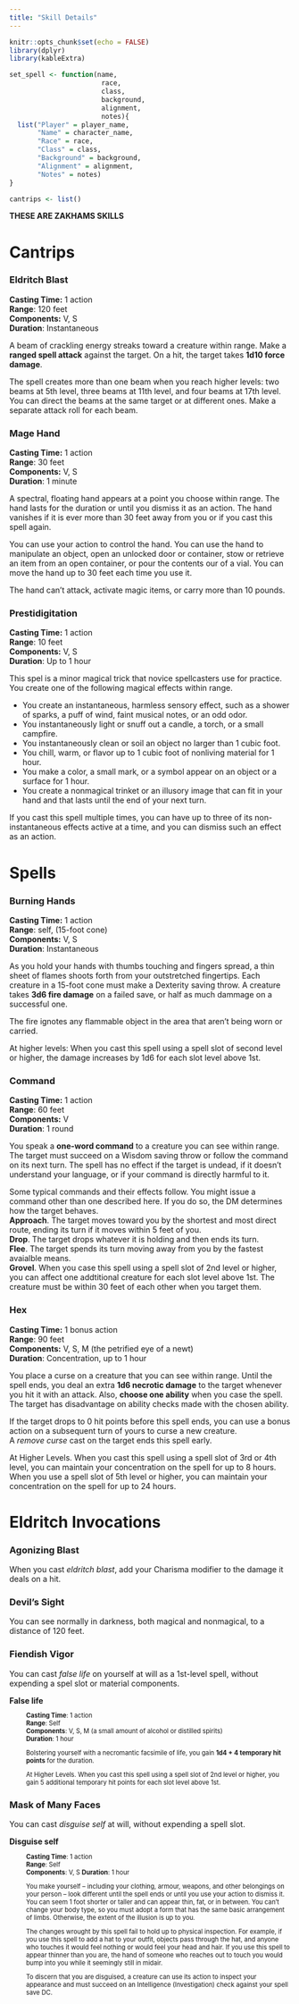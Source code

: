 ```yaml
---
title: "Skill Details"
---
```

  
  

```r
knitr::opts_chunk$set(echo = FALSE)
library(dplyr)
library(kableExtra)
```

```r
set_spell <- function(name,
                       race,
                       class,
                       background,
                       alignment,
                       notes){
  list("Player" = player_name,
       "Name" = character_name,
       "Race" = race,
       "Class" = class,
       "Background" = background,
       "Alignment" = alignment,
       "Notes" = notes)
}
```

```r

cantrips <- list()

```

**THESE ARE ZAKHAMS SKILLS**

# Cantrips

### Eldritch Blast
**Casting Time:** 1 action    
**Range**: 120 feet    
**Components:** V, S  
**Duration**: Instantaneous  

A beam of crackling energy streaks toward a creature within range. Make a **ranged spell attack** against the target. On a hit, the target takes **1d10 force damage**.  

The spell creates more than one beam when you reach higher levels: two beams at 5th level, three beams at 11th level, and four beams at 17th level. You can direct the beams at the same target or at different ones. Make a separate attack roll for each beam.

### Mage Hand
**Casting Time:** 1 action    
**Range**: 30 feet    
**Components:** V, S  
**Duration**: 1 minute  

A spectral, floating hand appears at a point you choose within range. The hand lasts for the duration or until you dismiss it as an action. The hand vanishes if it is ever more than 30 feet away from you or if you cast this spell again.  

You can use your action to control the hand. You can use the hand to manipulate an object, open an unlocked door or container, stow or retrieve an item from an open container, or pour the contents our of a vial. You can move the hand up to 30 feet each time you use it.  

The hand can't attack, activate magic items, or carry more than 10 pounds.

### Prestidigitation
**Casting Time:** 1 action    
**Range**: 10 feet    
**Components:** V, S  
**Duration**: Up to 1 hour  

This spel is a minor magical trick that novice spellcasters use for practice. You create one of the following magical effects within range.  

+ You create an instantaneous, harmless sensory effect, such as a shower of sparks, a puff of wind, faint musical notes, or an odd odor.
+ You instantaneously light or snuff out a candle, a torch, or a small campfire.
+ You instantaneously clean or soil an object no larger than 1 cubic foot.
+ You chill, warm, or flavor up to 1 cubic foot of nonliving material for 1 hour.
+ You make a color, a small mark, or a symbol appear on an object or a surface for 1 hour.
+ You create a nonmagical trinket or an illusory image that can fit in your hand and that lasts until the end of your next turn.  

If you cast this spell multiple times, you can have up to three of its non-instantaneous effects active at a time, and you can dismiss such an effect as an action.


# Spells
### Burning Hands
**Casting Time:** 1 action    
**Range**: self, (15-foot cone)  
**Components:** V, S  
**Duration**: Instantaneous  

As you hold your hands with thumbs touching and fingers spread, a thin sheet of flames shoots forth from your outstretched fingertips. Each creature in a 15-foot cone must make a Dexterity saving throw. A creature takes **3d6 fire damage** on a failed save, or half as much dammage on a successful one. 

The fire ignotes any flammable object in the area that aren't being worn or carried.  

At higher levels: When you cast this spell using a spell slot of second level or higher, the damage increases by 1d6 for each slot level above 1st.

### Command
**Casting Time:** 1 action    
**Range**: 60 feet  
**Components:** V  
**Duration**: 1 round  

You speak a **one-word command** to a creature you can see within range. The target must succeed on a Wisdom saving throw or follow the command on its next turn. The spell has no effect if the target is undead, if it doesn't understand your language, or if your command is directly harmful to it.  

Some typical commands and their effects follow. You might issue a command other than one described here. If you do so, the DM determines how the target behaves.  
**Approach**. The target moves toward you by the shortest and most direct route, ending its turn if it moves within 5 feet of you.  
**Drop**. The target drops whatever it is holding and then ends its turn.  
**Flee**. The target spends its turn moving away from you by the fastest avaialble means.  
**Grovel**. When you case this spell using a spell slot of 2nd level or higher, you can affect one addtitional creature for each slot level above 1st. The creature must be within 30 feet of each other when you target them.

### Hex
**Casting Time:** 1 bonus action  
**Range**: 90 feet  
**Components:** V, S, M (the petrified eye of a newt)   
**Duration**: Concentration, up to 1 hour    

You place a curse on a creature that you can see within range. Until the spell ends, you deal an extra **1d6 necrotic damage** to the target whenever you hit it with an attack. Also, **choose one ability** when you case the spell. The target has disadvantage on ability checks made with the chosen ability.  

If the target drops to 0 hit points before this spell ends, you can use a bonus action on a subsequent turn of yours to curse a new creature.  
A *remove curse* cast on the target ends this spell early.  

At Higher Levels. When you cast this spell using a spell slot of 3rd or 4th level, you can maintain your concentration on the spell for up to 8 hours. When you use a spell slot of 5th level or higher, you can maintain your concentration on the spell for up to 24 hours.

# Eldritch Invocations

### Agonizing Blast
When you cast *eldritch blast*, add your Charisma modifier to the damage it deals on a hit.


### Devil's Sight
You can see normally in darkness, both magical and nonmagical, to a distance of 120 feet.


### Fiendish Vigor
You can cast *false life* on yourself at will as a 1st-level spell, without expending a spel slot or material components.  

**False life**   
<div style="font-size: 0.8em;padding-left:30px">
**Casting Time**: 1 action  
**Range**: Self  
**Components**: V, S, M (a small amount of alcohol or distilled spirits)  
**Duration**: 1 hour    

Bolstering yourself with a necromantic facsimile of life, you gain **1d4 + 4 temporary hit points** for the duration.    

At Higher Levels. When you cast this spell using a spell slot of 2nd level or higher, you gain 5 additional temporary hit points for each slot level above 1st.
</div>


### Mask of Many Faces
You can cast *disguise self* at will, without expending a spell slot.

**Disguise self**
<div style="font-size: 0.8em;padding-left:30px">
**Casting Time**: 1 action  
**Range**: Self  
**Components**: V, S 
**Duration**: 1 hour    

You make yourself -- including your clothing, armour, weapons, and other belongings on your person -- look different until the spell ends or until you use your action to dismiss it. You can seem 1 foot shorter or taller and can appear thin, fat, or in between. You can't change your body type, so you must adopt a form that has the same basic arrangement of limbs. Otherwise, the extent of the illusion is up to you.  

The changes wrought by this spell fail to hold up to physical inspection. For example, if you use this spell to add a hat to your outfit, objects pass through the hat, and anyone who touches it would feel nothing or would feel your head and hair. If you use this spell to appear thinner than you are, the hand of someone who reaches out to touch you would bump into you while it seemingly still in midair.  

To discern that you are disguised, a creature can use its action to inspect your appearance and must succeed on an Intelligence (Investigation) check against your spell save DC.
</div>
